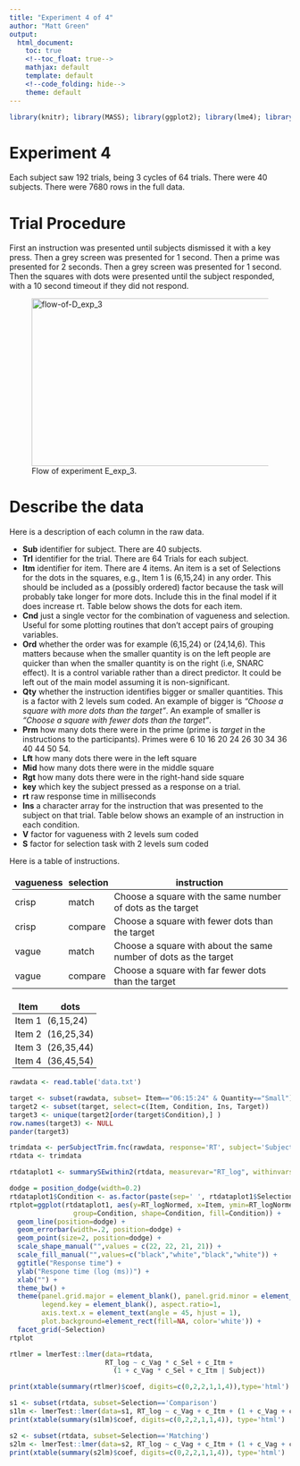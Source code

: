 ```yaml
---
title: "Experiment 4 of 4"
author: "Matt Green"
output:
  html_document:
    toc: true
    <!--toc_float: true-->
    mathjax: default
    template: default
    <!--code_folding: hide-->
    theme: default
---  
```

<style>
table, th, td {
    border: 1px grey;
    border-collapse: collapse;
    padding:2px 5px 2px 5px
}  
</style>

```r
library(knitr); library(MASS); library(ggplot2); library(lme4); library(xtable); library(plyr); library(lattice); library(LMERConvenienceFunctions); library(car); library(grid); library(lmerTest); library(reshape2); library(ggplot2); library(languageR); library(pander); source('summarySEwithin2.R')
```

# Experiment 4

Each subject saw 192 trials, being 3 cycles of 64 trials. There were 40 subjects. There were 7680 rows in the full data.

# Trial Procedure
First an instruction was presented until subjects dismissed it with a key press. Then a grey screen was presented for 1 second. Then a prime was presented for 2 seconds. Then a grey screen was presented for 1 second. Then the squares with dots were presented until the subject responded, with a 10 second timeout if they did not respond.

<figure>
<img src="./E_exp_3-flow.jpg" alt="flow-of-D_exp_3" style="width:480px;height:300px;">
<figcaption>Flow of experiment E_exp_3.</figcaption>
</figure>

# Describe the data

Here is a description of each column in the raw data.

* **Sub** identifier for subject. There are 40 subjects.
* **Trl** identifier for the trial. There are 64 Trials for each subject.
* **Itm** identifier for item. There are 4 items. An item is a set of Selections for the dots in the squares, e.g., Item 1 is (6,15,24) in any order. This should be included as a (possibly ordered) factor because the task will probably take longer for more dots. Include this in the final model if it does increase rt. Table below shows the dots for each item.
* **Cnd** just a single vector for the combination of vagueness and selection. Useful for some plotting routines that don't accept pairs of grouping variables. 
* **Ord** whether the order was for example (6,15,24) or (24,14,6). This matters because when the smaller quantity is on the left people are quicker than when the smaller quantity is on the right (i.e, SNARC effect). It is a control variable rather than a direct predictor. It could be left out of the main model assuming it is non-significant.
* **Qty** whether the instruction identifies bigger or smaller quantities. This is a factor with 2 levels sum coded. An example of bigger is _"Choose a square with more dots than the target"_. An example of smaller is _"Choose a square with fewer dots than the target"_.
* **Prm** how many dots there were in the prime (prime is _target_ in the instructions to the participants). Primes were 6 10 16 20 24 26 30 34 36 40 44 50 54.
* **Lft** how many dots there were in the left square
* **Mid** how many dots there were in the middle square
* **Rgt** how many dots there were in the right-hand side square
* **key** which key the subject pressed as a response on a trial.
* **rt** raw response time in milliseconds
* **Ins** a character array for the instruction that was presented to the subject on that trial. Table below shows an example of an instruction in each condition.
* **V** factor for vagueness with 2 levels sum coded
* **S** factor for selection task with 2 levels sum coded

Here is a table of instructions.

<!-- <style type="text/css"> -->
<!-- .table {width: 50%;} -->
<!-- </style> -->

vagueness | selection | instruction
----------|-----------|--------------------------------------------------------------------
crisp     | match     | Choose a square with the same number of dots as the target  
crisp     | compare   | Choose a square with fewer dots than the target 
vague     | match     | Choose a square with about the same number of dots as the target 
vague     | compare   | Choose a square with far fewer dots than the target 

Item   | dots
-------|-----------
Item 1 | (6,15,24)
Item 2 | (16,25,34)
Item 3 | (26,35,44)
Item 4 | (36,45,54)

```r
rawdata <- read.table('data.txt')
```

```r
target <- subset(rawdata, subset= Item=="06:15:24" & Quantity=="Small")
target2 <- subset(target, select=c(Item, Condition, Ins, Target))
target3 <- unique(target2[order(target$Condition),] )
row.names(target3) <- NULL
pander(target3)
```

```r
trimdata <- perSubjectTrim.fnc(rawdata, response='RT', subject='Subject', trim = 2.5)$data
rtdata <- trimdata
```

```r
rtdataplot1 <- summarySEwithin2(rtdata, measurevar="RT_log", withinvars=c("Condition", "Vagueness", "Selection", "Item"), idvar="Subject")
```

```r
dodge = position_dodge(width=0.2)
rtdataplot1$Condition <- as.factor(paste(sep=' ', rtdataplot1$Selection, rtdataplot1$Vagueness))
rtplot=ggplot(rtdataplot1, aes(y=RT_logNormed, x=Item, ymin=RT_logNormed-ci, ymax=RT_logNormed+ci,
                group=Condition, shape=Condition, fill=Condition)) +
  geom_line(position=dodge) +
  geom_errorbar(width=.2, position=dodge) +
  geom_point(size=2, position=dodge) +
  scale_shape_manual("",values = c(22, 22, 21, 21)) +
  scale_fill_manual("",values=c("black","white","black","white")) +
  ggtitle("Response time") +
  ylab("Respone time (log (ms))") + 
  xlab("") +
  theme_bw() +
  theme(panel.grid.major = element_blank(), panel.grid.minor = element_blank(),
        legend.key = element_blank(), aspect.ratio=1,
        axis.text.x = element_text(angle = 45, hjust = 1),
        plot.background=element_rect(fill=NA, color='white')) +
  facet_grid(~Selection) 
rtplot
```

```r
rtlmer = lmerTest::lmer(data=rtdata,
                        RT_log ~ c_Vag * c_Sel + c_Itm +
                          (1 + c_Vag * c_Sel + c_Itm | Subject))
```

```r
print(xtable(summary(rtlmer)$coef, digits=c(0,2,2,1,1,4)),type='html')
```

```r
s1 <- subset(rtdata, subset=Selection=='Comparison')
s1lm <- lmerTest::lmer(data=s1, RT_log ~ c_Vag + c_Itm + (1 + c_Vag + c_Itm | Subject))
print(xtable(summary(s1lm)$coef, digits=c(0,2,2,1,1,4)), type='html')
```

```r
s2 <- subset(rtdata, subset=Selection=='Matching')
s2lm <- lmerTest::lmer(data=s2, RT_log ~ c_Vag + c_Itm + (1 + c_Vag + c_Itm | Subject))
print(xtable(summary(s2lm)$coef, digits=c(0,2,2,1,1,4)), type='html')
```
